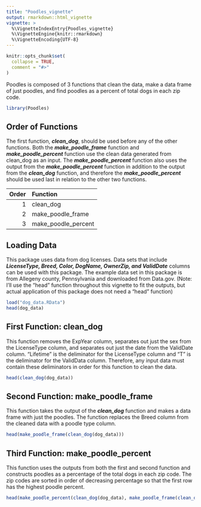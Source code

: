 ```yaml
---
title: "Poodles_vignette"
output: rmarkdown::html_vignette
vignette: >
  %\VignetteIndexEntry{Poodles_vignette}
  %\VignetteEngine{knitr::rmarkdown}
  %\VignetteEncoding{UTF-8}
---
```


```r
knitr::opts_chunk$set(
  collapse = TRUE,
  comment = "#>"
)
```

Poodles is composed of 3 functions that clean the data, make a data frame of just poodles, and find poodles as a percent of total dogs in each zip code. 

```r
library(Poodles)
```

## Order of Functions

The first function, ***clean_dog***, should be used before any of the other functions. Both the ***make_poodle_frame*** function and ***make_poodle_percent*** function use the clean data generated from clean_dog as an input. The ***make_poodle_percent*** function also uses the output from the ***make_poodle_percent*** function in addition to the output from the ***clean_dog*** function, and therefore the ***make_poodle_percent*** should be used last in relation to the other two functions.

| Order  | Function | 
|------:|:-----|
|   1 |  clean_dog  |
|  2 |  make_poodle_frame |   
|    3 |  make_poodle_percent |  

## Loading Data

This package uses data from dog licenses. Data sets that include ***LicenseType, Breed, Color, DogName, OwnerZip, and ValidDate*** columns can be used with this package. The example data set in this package is from Allegeny county, Pennsylvania and downloaded from Data.gov. (Note: I'll use the "head" function throughout this vignette to fit the outputs, but actual application of this package does not need a "head" function)

```r
load("dog_data.RData")
head(dog_data)
```

## First Function: clean_dog

This function removes the ExpYear column, separates out just the sex from the LicenseType column, and separates out just the date from the ValidDate column. "Lifetime" is the deliminator for the LicenseType column and "T" is the deliminator for the ValidData column. Therefore, any input data must contain these deliminators in order for this function to clean the data. 

```r
head(clean_dog(dog_data))
```

## Second Function: make_poodle_frame

This function takes the output of the ***clean_dog*** function and makes a data frame with just the poodles. The function replaces the Breed column from the cleaned data with a poodle type column. 

```r
head(make_poodle_frame(clean_dog(dog_data)))
```

## Third Function: make_poodle_percent

This function uses the outputs from both the first and second function and constructs poodles as a percentage of the total dogs in each zip code. The zip codes are sorted in order of decreasing percentage so that the first row has the highest poodle percent.

```r
head(make_poodle_percent(clean_dog(dog_data), make_poodle_frame(clean_dog(dog_data))))
```

